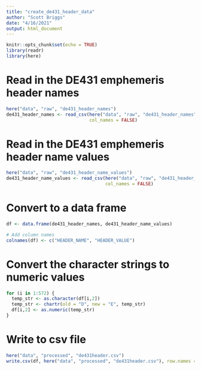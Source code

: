 ```yaml
---
title: "create_de431_header_data"
author: "Scott Briggs"
date: "4/16/2021"
output: html_document
---
```


```r
knitr::opts_chunk$set(echo = TRUE)
library(readr)
library(here)
```

# Read in the DE431 emphemeris header names
```r
here("data", "raw", "de431_header_names")
de431_header_names <- read_csv(here("data", "raw", "de431_header_names"),
                               col_names = FALSE)
```

# Read in the DE431 emphemeris header name values
```r
here("data", "raw", "de431_header_name_values")
de431_header_name_values <- read_csv(here("data", "raw", "de431_header_name_values"),
                                     col_names = FALSE)
```

# Convert to a data frame
```r
df <- data.frame(de431_header_names, de431_header_name_values)

# Add column names
colnames(df) <- c("HEADER_NAME", "HEADER_VALUE")
```

# Convert the character strings to numeric values
```r
for (i in 1:572) {
  temp_str <- as.character(df[i,2])
  temp_str <- chartr(old = "D", new = "E", temp_str)
  df[i,2] <- as.numeric(temp_str)
}
```

# Write to csv file
```r
here("data", "processed", "de431header.csv")
write.csv(df, here("data", "processed", "de431header.csv"), row.names = FALSE)
```







